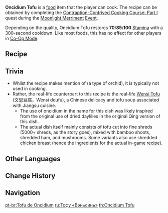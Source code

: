 {{Food Infobox
|id              = 108313
|image           = Item Oncidium Tofu.png
|description     = A dish that is a test of one's knifework.
|desc_suspicious = The erratic knifework here has caused the ingredients to be sliced every which way. The tattered mouthfeel is enough to make one despair. Only the rank taste of beans stands as proof that the main ingredient of this dish was tofu in the first place.
|desc_basic      = All the ingredients were sliced into ribbons in a single go, and after being washed, they were placed into the broth and cooked till they floated. The resulting flavor is light and fresh, and would not be out of place as a chef's recommendation in a Liyue restaurant.
|desc_delicious  = The tofu, thread-thin as the autumn leaves, floats amidst the bowl, like mist in a forest, and the shredded bamboo shoots give the image a sweet, lustrous sheen, while the broth combines the essence of fowl and ham, giving off an unbelievable aroma. A single taste is enough to cause the customer to lose themselves in this fog of flavor.
|type            = Adventurer's Dishes
|rarity          = 3
|effectType      = Stamina Increase
|effect          = Restores (var1) Stamina.
|eff_att1        = Stamina
|eff_att2        = Stamina Restore
|eff_suspicious1 = 70
|eff_basic1      = 85
|eff_delicious1  = 100
|recipe          = Complete [[Contraption-Contrived Cooking Course: Part I]]
|region          = Liyue
|event           = Moonlight Merriment
|recipe_event    = yes
}}
'''Oncidium Tofu''' is a [[food]] item that the player can cook. The recipe can be obtained by completing the [[Contraption-Contrived Cooking Course: Part I]] quest during the [[Moonlight Merriment]] [[Event]].

Depending on the quality, Oncidium Tofu restores '''70'''/'''85'''/'''100''' [[Stamina]] with a 300-second cooldown. Like most foods, this has no effect for other players in [[Co-Op Mode]].

==Recipe==
{{Recipe
|type = Cooking
|Tofu = 4
|Bamboo Shoot = 2
|Ham = 1
|Fowl = 1
|sort = Tofu, Bamboo Shoot, Ham, Fowl
}}
==Trivia==
*Whilst the recipe makes mention of {{w|Oncidium}} (a type of orchid), it is typically not used in cooking.
*Rather, the real-life counterpart to this recipe is the real-life [http://www.chinatoday.com.cn/english/cooking/2014-06/04/content_622415.htm Wensi Tofu] (文思豆腐，Wénsī dòufu), a Chinese delicacy and tofu soup associated with Jiangsu cuisine.
**The use of oncidium in the name for this dish was likely inspired from the original use of dried daylilies in the original Qing version of this dish.
**The actual dish itself mainly consists of tofu cut into fine shreds (5000+ shreds, as the story goes), mixed with bamboo shoots, shredded ham, and mushrooms. Some variants also use shredded chicken breast (hence the ingredients for the actual in-game recipe).

==Other Languages==
{{Other Languages
|en      = Oncidium Tofu
|zhs     = 文心豆腐
|zhs_rm  = Wénxīn Dòufu
|zht     = 文心豆腐
|zht_rm  = Wénxīn Dòufu
|zh_tl   = {{w|Oncidium}} Tofu
|zh_note = See [[#Trivia|Trivia]].
|ja      = 文心豆腐
|ja_rm   = Bunshin Toufu{{Assumed}}
|ja_tl   = Oncidium Tofu{{Sino|ja}}
|ko      = 문심 두부
|ko_rm   = Munsim Dubu
|ko_tl   = Oncidium Tofu
|es      = Tofu oncidium
|es_tl   = Oncidium Tofu
|fr      = Tofu oncidium
|fr_tl   = Oncidium Tofu
|ru      = Тофу «Вэньсинь»
|ru_tl   = "Wenxin" Tofu
|th      = Oncidium Tofu
|vi      = Đậu Hũ Tâm Ý
|vi_tl   = 
|de      = Oncidium-Tofu
|id      = Oncidium Tofu
|pt      = Tofu de Oncidium
|pt_tl   = Oncidium Tofu
}}

==Change History==
{{Change History|2.1}}

==Navigation==
{{Food Navbox}}

[[pt-br:Tofu de Oncidium]]
[[ru:Тофу «Вэньсинь»]]
[[th:Oncidium Tofu]]